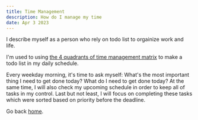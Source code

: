 ```yaml
---
title: Time Management
description: How do I manage my time
date: Apr 3 2023
---
```


I describe myself as a person who rely on todo list to orgainize work and life.

I'm used to using [the 4 quadrants of time management matrix](https://timeular.com/blog/time-management-matrix/) to make a todo list in my daily schedule. 

Every weekday morning, it's time to ask myself: What's the most important thing I need to get done today? What do I need to get done today? 
At the same time, I will also check my upcoming schedule in order to keep all of tasks in my control. 
Last but not least, I will focus on completing these tasks which were sorted based on priority before the deadline.


Go back [home](/).


